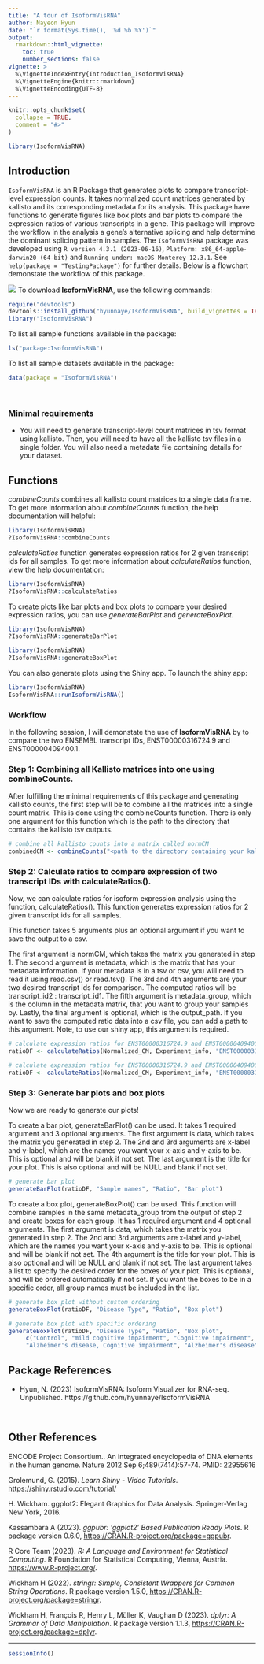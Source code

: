 ```yaml
---
title: "A tour of IsoformVisRNA"
author: Nayeon Hyun
date: "`r format(Sys.time(), '%d %b %Y')`"
output: 
  rmarkdown::html_vignette:
    toc: true
    number_sections: false
vignette: >
  %\VignetteIndexEntry{Introduction_IsoformVisRNA}
  %\VignetteEngine{knitr::rmarkdown}
  %\VignetteEncoding{UTF-8}
---
```


```r
knitr::opts_chunk$set(
  collapse = TRUE,
  comment = "#>"
)
```

```r
library(IsoformVisRNA)
```

## Introduction

`IsoformVisRNA` is an R Package that generates plots to compare transcript-level expression counts. 
It takes normalized count matrices generated by kallisto and its corresponding metadata for its analysis.
This package have functions to generate figures like box plots and bar plots to compare the expression ratios of various transcripts in a gene.
This package will improve the workflow in the analysis a gene’s alternative splicing and help determine the dominant splicing pattern in samples.
The `IsoformVisRNA` package was developed using `R version 4.3.1 (2023-06-16)`, `Platform: x86_64-apple-darwin20 (64-bit)` and `Running under: macOS Monterey 12.3.1`. See `help(package = "TestingPackage")` for further details. 
Below is a flowchart demonstate the workflow of this package.

![](../inst/extdata/flowchart.png)
To download **IsoformVisRNA**, use the following commands:

``` r
require("devtools")
devtools::install_github("hyunnaye/IsoformVisRNA", build_vignettes = TRUE)
library("IsoformVisRNA")
```
To list all sample functions available in the package:
``` r
ls("package:IsoformVisRNA")
```

To list all sample datasets available in the package:
``` r
data(package = "IsoformVisRNA")
```

<br>


### Minimal requirements

* You will need to generate transcript-level count matrices in tsv format using kallisto. Then, you will need to have all the kallisto tsv files in a single folder. You will also need a metadata file containing details for your dataset.

## Functions

*combineCounts* combines all kallisto count matrices to a single data frame.
To get more information about *combineCounts* function, the help documentation will helpful:
```r
library(IsoformVisRNA)
?IsoformVisRNA::combineCounts
``` 

*calculateRatios* function generates expression ratios for 2 given transcript ids for all samples.
To get more information about *calculateRatios* function, view the help documentation:
```r
library(IsoformVisRNA)
?IsoformVisRNA::calculateRatios
``` 

To create plots like bar plots and box plots to compare your desired expression ratios, you can use *generateBarPlot* and *generateBoxPlot*.
```r
library(IsoformVisRNA)
?IsoformVisRNA::generateBarPlot
``` 

```r
library(IsoformVisRNA)
?IsoformVisRNA::generateBoxPlot
``` 

You can also generate plots using the Shiny app. To launch the shiny app:
``` r
library(IsoformVisRNA)
IsoformVisRNA::runIsoformVisRNA()
``` 
### Workflow
In the following session, I will demonstate the use of **IsoformVisRNA** by to compare the two ENSEMBL transcript IDs, ENST00000316724.9 and ENST00000409400.1.

### Step 1: Combining all Kallisto matrices into one using combineCounts.
After fulfilling the minimal requirements of this package and generating kallisto counts, the first step will be to combine all the matrices into a single count matrix. 
This is done using the combineCounts function. There is only one argument for this function which is the path to the directory that contains the kallisto tsv outputs.


``` r
# combine all kallisto counts into a matrix called normCM
combinedCM <- combineCounts("<path to the directory containing your kallisto outputs>")

```

### Step 2: Calculate ratios to compare expression of two transcript IDs with calculateRatios().
Now, we can calculate ratios for isoform expression analysis using the function, calculateRatios(). This function generates expression ratios for 2 given transcript ids for all samples.

This function takes 5 arguments plus an optional argument if you want to save the output to a csv.

The first argument is normCM, which takes the matrix you generated in step 1.
The second argument is metadata, which is the matrix that has your metadata information. If your metadata is in a tsv or csv, you will need to read it using read.csv() or read.tsv().
The 3rd and 4th arguments are your two desired transcript ids for comparison. 
The computed ratios will be transcript_id2 : transcript_id1.
The fifth argument is metadata_group, which is the column in the metadata matrix, that you want to group your samples by.
Lastly, the final argument is optional, which is the output_path. If you want to save the computed ratio data into a csv file, you can add a path to this argument. Note, to use our shiny app, this argument is required.

``` r
# calculate expression ratios for ENST00000316724.9 and ENST00000409400.1 without saving to a CSV.
ratioDF <- calculateRatios(Normalized_CM, Experiment_info, "ENST00000316724.9", "ENST00000409400.1", "Biosample_summary")

# calculate expression ratios for ENST00000316724.9 and ENST00000409400.1 and save to a CSV to use with the shiny app.
ratioDF <- calculateRatios(Normalized_CM, Experiment_info, "ENST00000316724.9", "ENST00000409400.1", "Biosample_summary", "./ratioDF.csv")

```
### Step 3: Generate bar plots and box plots

Now we are ready to generate our plots!

To create a bar plot, generateBarPlot() can be used.
It takes 1 required argument and 3 optional arguments.
The first argument is data, which takes the matrix you generated in step 2.
The 2nd and 3rd arguments are x-label and y-label, which are the names you want your x-axis and y-axis to be. This is optional and will be blank if not set.
The last argument is the title for your plot. This is also optional and will be NULL and blank if not set. 

``` r
# generate bar plot
generateBarPlot(ratioDF, "Sample names", "Ratio", "Bar plot")

```

To create a box plot, generateBoxPlot() can be used. This function will combine samples in the same metadata_group from the output of step 2 and create boxes for each group. 
It has 1 required argument and 4 optional arguments.
The first argument is data, which takes the matrix you generated in step 2.
The 2nd and 3rd arguments are x-label and y-label, which are the names you want your x-axis and y-axis to be. This is optional and will be blank if not set.
The 4th argument is the title for your plot. This is also optional and will be NULL and blank if not set. 
The last argument takes a list to specify the desired order for the boxes of your plot. This is optional, and will be ordered automatically if not set. If you want the boxes to be in a specific order, all group names must be included in the list.

``` r
# generate box plot without custom ordering
generateBoxPlot(ratioDF, "Disease Type", "Ratio", "Box plot")

# generate box plot with specific ordering
generateBoxPlot(ratioDF, "Disease Type", "Ratio", "Box plot",
     c("Control", "mild cognitive impairment", "Cognitive impairment",
     "Alzheimer's disease, Cognitive impairment", "Alzheimer's disease"))

```


## Package References

- Hyun, N. (2023) IsoformVisRNA: Isoform Visualizer for RNA-seq. 
  Unpublished. https://github.com/hyunnaye/IsoformVisRNA

<br>

## Other References

  ENCODE Project Consortium.. An integrated encyclopedia of DNA elements in the human genome. Nature 2012 Sep 6;489(7414):57-74. PMID: 22955616
  
  Grolemund, G. (2015). _Learn Shiny - Video Tutorials_. <https://shiny.rstudio.com/tutorial/>
  
  H. Wickham. ggplot2: Elegant Graphics for Data Analysis. Springer-Verlag New York, 2016.
  
  Kassambara A (2023). _ggpubr: 'ggplot2' Based Publication Ready Plots_. R package version 0.6.0,
  <https://CRAN.R-project.org/package=ggpubr>.
  
  R Core Team (2023). _R: A Language and Environment for Statistical Computing_. R Foundation for Statistical
  Computing, Vienna, Austria. <https://www.R-project.org/>.
  
  Wickham H (2022). _stringr: Simple, Consistent Wrappers for Common String Operations_. R package version
  1.5.0, <https://CRAN.R-project.org/package=stringr>.
  
  Wickham H, François R, Henry L, Müller K, Vaughan D (2023). _dplyr: A Grammar of Data Manipulation_. R
  package version 1.1.3, <https://CRAN.R-project.org/package=dplyr>.
  
----

```r
sessionInfo()
```
